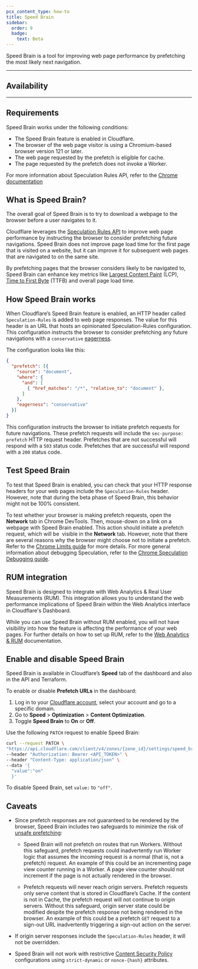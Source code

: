 ```yaml
---
pcx_content_type: how-to
title: Speed Brain
sidebar: 
  order: 9
  badge:
    text: Beta
---
```



Speed Brain is a tool for improving web page performance by prefetching the most likely next navigation.

---

## Availability

<FeatureTable id="speed.speed_brain" />

---

## Requirements

Speed Brain works under the following conditions:
- The Speed Brain feature is enabled in Cloudflare.
- The browser of the web page visitor is using a Chromium-based browser version 121 or later.
- The web page requested by the prefetch is eligible for cache.
- The page requested by the prefetch does not invoke a Worker.

For more information about Speculation Rules API, refer to the [Chrome documentation](https://developer.chrome.com/docs/web-platform/prerender-pages)


## What is Speed Brain?

The overall goal of Speed Brain is to try to download a webpage to the browser before a user navigates to it.

Cloudflare leverages the [Speculation Rules API](https://developer.mozilla.org/en-US/docs/Web/API/Speculation_Rules_API) to improve web page performance by instructing the browser to consider prefetching future navigations. Speed Brain does not improve page load time for the first page that is visited on a website, but it can improve it for subsequent web pages that are navigated to on the same site.

By prefetching pages that the browser considers likely to be navigated to, Speed Brain can enhance key metrics like [Largest Content Paint](https://web.dev/articles/lcp) (LCP), [Time to First Byte](https://web.dev/articles/ttfb) (TTFB) and overall page load time.

## How Speed Brain works

When Cloudflare’s Speed Brain feature is enabled, an HTTP header called `Speculation-Rules` is added to web page responses. The value for this header is an URL that hosts an opinionated Speculation-Rules configuration. This configuration instructs the browser to consider prefetching any future navigations with a `conservative` [eagerness](https://developer.chrome.com/docs/web-platform/prerender-pages#eagerness).

The configuration looks like this:

```json
{
  "prefetch": [{
    "source": "document",
    "where": {
      "and": [
        { "href_matches": "/*", "relative_to": "document" },
      ]
    },
    "eagerness": "conservative"
  }]
}
```

This configuration instructs the browser to initiate prefetch requests for future navigations. These prefetch requests will include the `sec-purpose: prefetch` HTTP request header. Prefetches that are not successful will respond with a `503` status code. Prefetches that are successful will respond with a `200` status code.

## Test Speed Brain

To test that Speed Brain is enabled, you can check that your HTTP response headers for your web pages include the `Speculation-Rules` header. However, note that during the beta phase of Speed Brain, this behavior might not be 100% consistent.

To test whether your browser is making prefetch requests, open the **Network** tab in Chrome DevTools. Then, mouse-down on a link on a webpage with Speed Brain enabled. This action should initiate a prefetch request, which will be  visible in the **Network** tab. However, note that there are several reasons why the browser might choose not to initiate a prefetch. Refer to the [Chrome Limits guide](https://developer.chrome.com/docs/web-platform/prerender-pages#chrome-limits) for more details. For more general information about debugging Speculation, refer to the [Chrome Speculation Debugging guide](https://developer.chrome.com/docs/devtools/application/debugging-speculation-rules).

## RUM integration

Speed Brain is designed to integrate with Web Analytics & Real User Measurements (RUM). This integration allows you to understand the web performance implications of Speed Brain within the Web Analytics interface in Cloudflare's Dashboard.

While you can use Speed Brain without RUM enabled, you will not have visibility into how the feature is affecting the performance of your web pages. For further details on how to set up RUM, refer to the [Web Analytics & RUM](/web-analytics/) documentation.

## Enable and disable Speed Brain

Speed Brain is available in Cloudflare’s **Speed** tab of the dashboard and also in the API and Terraform.

<Tabs syncKey="dashPlusAPI"> <TabItem label="Dashboard">

To enable or disable **Prefetch URLs** in the dashboard:

1. Log in to your [Cloudflare account](https://dash.cloudflare.com), select your account and go to a specific domain.
2. Go to **Speed** > **Optimization** > **Content Optimization**.
3. Toggle **Speed Brain** to **On** or **Off**.

</TabItem> <TabItem label="API">

Use the following `PATCH` request to enable Speed Brain:

```bash
curl --request PATCH \
"https://api.cloudflare.com/client/v4/zones/{zone_id}/settings/speed_brain" \
--header "Authorization: Bearer <API_TOKEN>" \
--header "Content-Type: application/json" \
--data '{
  "value":"on"
  }'
```

To disable Speed Brain, set `value:` to `"off"`.

</TabItem> </Tabs>

## Caveats

- Since prefetch responses are not guaranteed to be rendered by the browser, Speed Brain includes two safeguards to minimize the risk of [unsafe prefetching](https://developer.mozilla.org/en-US/docs/Web/API/Speculation_Rules_API#unsafe_prefetching): 

  - Speed Brain will not prefetch on routes that run Workers. Without this safeguard, prefetch requests could inadvertently run Worker logic that assumes the incoming request is a normal (that is, not a prefetch) request. An example of this could be an incrementing page view counter running in a Worker. A page view counter should not increment if the page is not actually rendered in the browser.

  - Prefetch requests will never reach origin servers. Prefetch requests only serve content that is stored in Cloudflare’s Cache. If the content is not in Cache, the prefetch request will not continue to origin servers. Without this safeguard, origin server state could be modified despite the prefetch response not being rendered in the browser. An example of this could be a prefetch `GET` request to a sign-out URL inadvertently triggering a sign-out action on the server.

- If origin server responses include the `Speculation-Rules` header, it will not be overridden.

- Speed Brain will not work with restrictive [Content Security Policy](https://developer.mozilla.org/en-US/docs/Web/HTTP/Headers/Content-Security-Policy/script-src) configurations using `strict-dynamic` or `nonce-{hash}` attributes.
